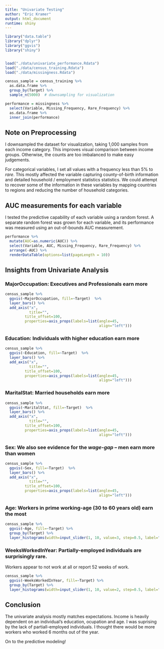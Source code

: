 ```yaml
---
title: "Univariate Testing"
author: "Eric Kramer"
output: html_document
runtime: shiny
---
```


```r
library("data.table")
library("dplyr")
library("ggvis")
library("shiny")


load("./data/univariate_performance.Rdata")
load("./data/census_training.Rdata")
load("./data/missingness.Rdata")

census_sample = census_training %>%
  as.data.frame %>%
  group_by(Target) %>%
  sample_n(5000)  # downsampling for visualization

performance = missingness %>%
  select(Variable, Missing_Frequency, Rare_Frequency) %>%
  as.data.frame %>%
  inner_join(performance)

```

## Note on Preprocessing


I  downsampled the dataset for visualization, taking 1,000 samples from each income category. This improves visual comparison between income groups. Otherwise, the counts are too imbalanced to make easy judgements.

For categorical variables, I set all values with a frequency less than 5% to *rare*. This mostly affected the variable capturing county-of-birth information and detailed household / employment statistics statistics. We could attempt to recover some of the information in these variables by mapping countries to regions and reducing the number of household categories.


## AUC measurements for each variable

I tested the predictive capability of each variable using a random forest. A separate random forest was grown for each variable, and its performance was measured using an out-of-bounds AUC measurement. 



```r
performance %>%
  mutate(AUC=as.numeric(AUC)) %>%
  select(Variable, AUC, Missing_Frequency, Rare_Frequency) %>%
  arrange(-AUC) %>%
  renderDataTable(options=list(pageLength = 10))
```

## Insights from Univariate Analysis

### MajorOccupation: Executives and Professionals earn more
```r
census_sample %>%
  ggvis(~MajorOccupation, fill=~Target)  %>%
  layer_bars() %>%
  add_axis("x",
           title="",
         title_offset=100,
         properties=axis_props(labels=list(angle=45,
                                           align="left")))
```

### Education: Individuals with higher education earn more
```r
census_sample %>%
  ggvis(~Education, fill=~Target)  %>%
  layer_bars() %>%
  add_axis("x",
           title="",
         title_offset=100,
         properties=axis_props(labels=list(angle=45,
                                           align="left")))
```

### MaritalStat: Married households earn more
```r
census_sample %>%
  ggvis(~MaritalStat, fill=~Target)  %>%
  layer_bars() %>%
  add_axis("x",
           title="",
         title_offset=100,
         properties=axis_props(labels=list(angle=45,
                                           align="left")))
```


### Sex: We also see evidence for the *wage-gap* -- men earn more than women
```r
census_sample %>%
  ggvis(~Sex, fill=~Target)  %>%
  layer_bars() %>%
  add_axis("x",
           title="",
         title_offset=100,
         properties=axis_props(labels=list(angle=45,
                                           align="left")))   
```

### Age: Workers in prime working-age (30 to 60 years old) earn the most 
```r
census_sample %>% 
  ggvis(~Age, fill=~Target) %>%
  group_by(Target) %>%
  layer_histograms(width=input_slider(1, 10, value=3, step=0.5, label="Bin Width"))
```

### WeeksWorkedInYear: Partially-employed individuals are surprisingly rare.

Workers appear to not work at all or report 52 weeks of work.

```r
census_sample %>% 
  ggvis(~WeeksWorkedInYear, fill=~Target) %>%
  group_by(Target) %>%
  layer_histograms(width=input_slider(1, 10, value=2, step=0.5, label="Bin Width"))
```

## Conclusion

The univariate analysis mostly matches expectations. Income is heavily dependent on an individual's education, ocupation and age. I was suprising by the lack of partiall-employed individuals. I thought there would be more workers who worked 6 months out of the year.

On to the predictive modeling!
